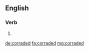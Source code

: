 ==English==

===Verb===
{{head|en}}

# {{en-past of|corrade}}

[[de:corraded]]
[[fa:corraded]]
[[mg:corraded]]